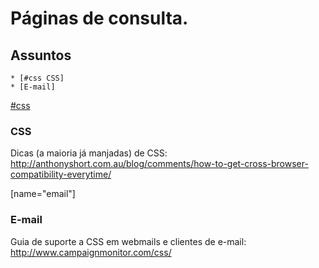 =Páginas de consulta.=

==Assuntos==
 * [#css CSS]
 * [E-mail]

[[#css]]
===CSS===
Dicas (a maioria já manjadas) de CSS: http://anthonyshort.com.au/blog/comments/how-to-get-cross-browser-compatibility-everytime/

[name="email"]
===E-mail===
Guia de suporte a CSS em webmails e clientes de e-mail: http://www.campaignmonitor.com/css/